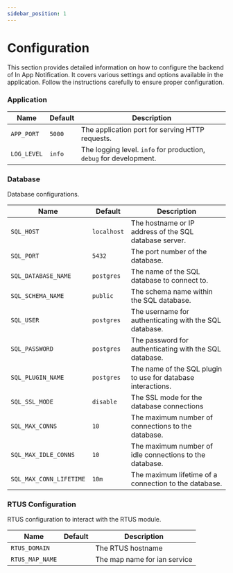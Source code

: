 ```yaml
---
sidebar_position: 1
---
```


# Configuration

This section provides detailed information on how to configure the backend of In App Notification. It covers various settings and options available in the application. Follow the instructions carefully to ensure proper configuration.

### Application

| Name        | Default | Description                                                        |
| ----------- | ------- | ------------------------------------------------------------------ |
| `APP_PORT`  | `5000`  | The application port for serving HTTP requests.                    |
| `LOG_LEVEL` | `info`  | The logging level. `info` for production, `debug` for development. |

### Database

Database configurations.

| Name                    | Default     | Description                                                  |
| ----------------------- | ----------- | ------------------------------------------------------------ |
| `SQL_HOST`              | `localhost` | The hostname or IP address of the SQL database server.       |
| `SQL_PORT`              | `5432`      | The port number of the database.                             |
| `SQL_DATABASE_NAME`     | `postgres`  | The name of the SQL database to connect to.                  |
| `SQL_SCHEMA_NAME`       | `public`    | The schema name within the SQL database.                     |
| `SQL_USER`              | `postgres`  | The username for authenticating with the SQL database.       |
| `SQL_PASSWORD`          | `postgres`  | The password for authenticating with the SQL database.       |
| `SQL_PLUGIN_NAME`       | `postgres`  | The name of the SQL plugin to use for database interactions. |
| `SQL_SSL_MODE`          | `disable`   | The SSL mode for the database connections                    |
| `SQL_MAX_CONNS`         | `10`        | The maximum number of connections to the database.           |
| `SQL_MAX_IDLE_CONNS`    | `10`        | The maximum number of idle connections to the database.      |
| `SQL_MAX_CONN_LIFETIME` | `10m`       | The maximum lifetime of a connection to the database.        |

### RTUS Configuration

RTUS configuration to interact with the RTUS module.

| Name            | Default | Description                  |
| --------------- | ------- | ---------------------------- |
| `RTUS_DOMAIN`   |         | The RTUS hostname            |
| `RTUS_MAP_NAME` |         | The map name for ian service |
